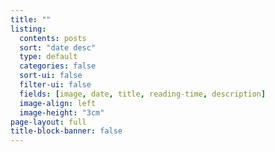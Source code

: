 ```yaml
---
title: ""
listing:
  contents: posts
  sort: "date desc"
  type: default
  categories: false
  sort-ui: false
  filter-ui: false
  fields: [image, date, title, reading-time, description]
  image-align: left
  image-height: "3cm"
page-layout: full
title-block-banner: false
---
```



